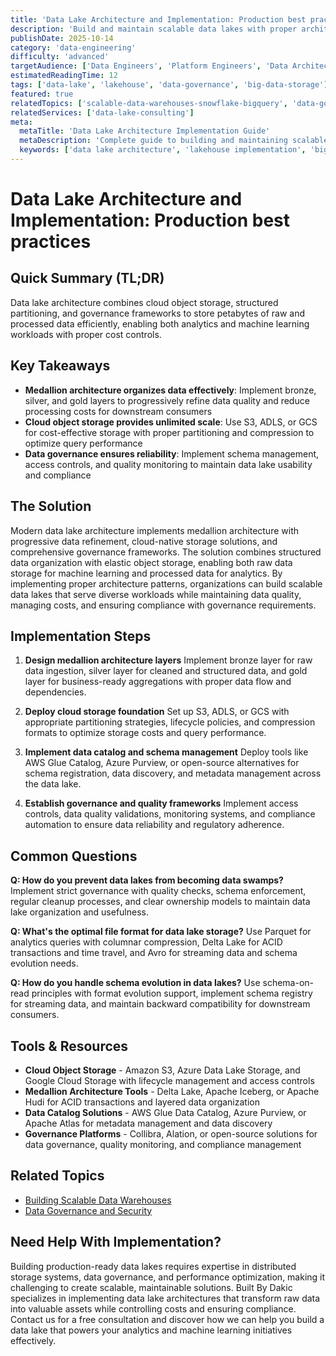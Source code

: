 ```yaml
---
title: 'Data Lake Architecture and Implementation: Production best practices'
description: 'Build and maintain scalable data lakes with proper architecture, governance, and performance optimization for analytics and machine learning workloads.'
publishDate: 2025-10-14
category: 'data-engineering'
difficulty: 'advanced'
targetAudience: ['Data Engineers', 'Platform Engineers', 'Data Architects']
estimatedReadingTime: 12
tags: ['data-lake', 'lakehouse', 'data-governance', 'big-data-storage']
featured: true
relatedTopics: ['scalable-data-warehouses-snowflake-bigquery', 'data-governance-security']
relatedServices: ['data-lake-consulting']
meta:
  metaTitle: 'Data Lake Architecture Implementation Guide'
  metaDescription: 'Complete guide to building and maintaining scalable data lakes with proper governance and performance optimization.'
  keywords: ['data lake architecture', 'lakehouse implementation', 'big data storage', 'data lake governance']
---
```


# Data Lake Architecture and Implementation: Production best practices

## Quick Summary (TL;DR)

Data lake architecture combines cloud object storage, structured partitioning, and governance frameworks to store petabytes of raw and processed data efficiently, enabling both analytics and machine learning workloads with proper cost controls.

## Key Takeaways

- **Medallion architecture organizes data effectively**: Implement bronze, silver, and gold layers to progressively refine data quality and reduce processing costs for downstream consumers
- **Cloud object storage provides unlimited scale**: Use S3, ADLS, or GCS for cost-effective storage with proper partitioning and compression to optimize query performance
- **Data governance ensures reliability**: Implement schema management, access controls, and quality monitoring to maintain data lake usability and compliance

## The Solution

Modern data lake architecture implements medallion architecture with progressive data refinement, cloud-native storage solutions, and comprehensive governance frameworks. The solution combines structured data organization with elastic object storage, enabling both raw data storage for machine learning and processed data for analytics. By implementing proper architecture patterns, organizations can build scalable data lakes that serve diverse workloads while maintaining data quality, managing costs, and ensuring compliance with governance requirements.

## Implementation Steps

1. **Design medallion architecture layers**
   Implement bronze layer for raw data ingestion, silver layer for cleaned and structured data, and gold layer for business-ready aggregations with proper data flow and dependencies.

2. **Deploy cloud storage foundation**
   Set up S3, ADLS, or GCS with appropriate partitioning strategies, lifecycle policies, and compression formats to optimize storage costs and query performance.

3. **Implement data catalog and schema management**
   Deploy tools like AWS Glue Catalog, Azure Purview, or open-source alternatives for schema registration, data discovery, and metadata management across the data lake.

4. **Establish governance and quality frameworks**
   Implement access controls, data quality validations, monitoring systems, and compliance automation to ensure data reliability and regulatory adherence.

## Common Questions

**Q: How do you prevent data lakes from becoming data swamps?**
Implement strict governance with quality checks, schema enforcement, regular cleanup processes, and clear ownership models to maintain data lake organization and usefulness.

**Q: What's the optimal file format for data lake storage?**
Use Parquet for analytics queries with columnar compression, Delta Lake for ACID transactions and time travel, and Avro for streaming data and schema evolution needs.

**Q: How do you handle schema evolution in data lakes?**
Use schema-on-read principles with format evolution support, implement schema registry for streaming data, and maintain backward compatibility for downstream consumers.

## Tools & Resources

- **Cloud Object Storage** - Amazon S3, Azure Data Lake Storage, and Google Cloud Storage with lifecycle management and access controls
- **Medallion Architecture Tools** - Delta Lake, Apache Iceberg, or Apache Hudi for ACID transactions and layered data organization
- **Data Catalog Solutions** - AWS Glue Data Catalog, Azure Purview, or Apache Atlas for metadata management and data discovery
- **Governance Platforms** - Collibra, Alation, or open-source solutions for data governance, quality monitoring, and compliance management

## Related Topics

- [Building Scalable Data Warehouses]({{/topics/scalable-data-warehouses-snowflake-bigquery}})
- [Data Governance and Security]({{/topics/data-governance-security}})

## Need Help With Implementation?

Building production-ready data lakes requires expertise in distributed storage systems, data governance, and performance optimization, making it challenging to create scalable, maintainable solutions. Built By Dakic specializes in implementing data lake architectures that transform raw data into valuable assets while controlling costs and ensuring compliance. Contact us for a free consultation and discover how we can help you build a data lake that powers your analytics and machine learning initiatives effectively.
